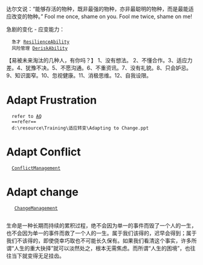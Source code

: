 达尔文说：“能够存活的物种，既非最强的物种，亦非最聪明的物种，而是最能适应改变的物种。” 
Fool me once, shame on you. 
Fool me twice, shame on me!

急剧的变化 - 应变能力：
   急才 [[ResilienceAbility]] 
   风险管理 [[DeriskAbility]] 

【易被未来淘汰的几种人，有你吗？】
1、没有想法。 2、不懂合作。3、适应力差。4、犹豫不决。5、不愿沟通。6、不重资讯。7、没有礼貌。8、只会妒忌。9、知识面窄。10、忽视健康。11、消极思维。12、自我设限。

=Adapt Frustration=
   refer to [[AQ]]
   ==refer==
   d:\resource\Training\适应转变\Adapting to Change.ppt

=Adapt Conflict=
   [[ConflictManagement]]

=Adapt change=
	[[ChangeManagement]]
	
生命是一种长期而持续的累积过程，绝不会因为单一的事件而毁了一个人的一生，也不会因为单一的事件而救了一个人的一生。属于我们该得的，迟早会得到；属于我们不该得的，即使侥幸巧取也不可能长久保有。如果我们看清这个事实，许多所谓“人生的重大抉择”就可以淡然处之，根本无需焦虑。而所谓“人生的困境”，也往往当下就变得无足挂齿。

